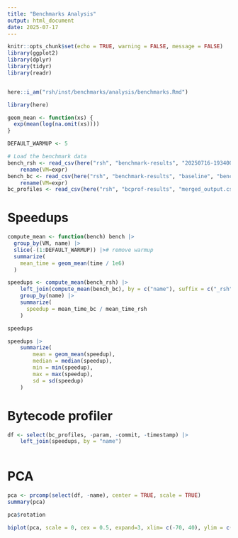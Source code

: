 ```yaml
---
title: "Benchmarks Analysis"
output: html_document
date: 2025-07-17
---
```


```r
knitr::opts_chunk$set(echo = TRUE, warning = FALSE, message = FALSE)
library(ggplot2)
library(dplyr)
library(tidyr)
library(readr)


here::i_am("rsh/inst/benchmarks/analysis/benchmarks.Rmd")

library(here)

geom_mean <- function(xs) {
  exp(mean(log(na.omit(xs))))
}

DEFAULT_WARMUP <- 5
```

```r
# Load the benchmark data
bench_rsh <- read_csv(here("rsh", "benchmark-results", "20250716-193400-e53c63d7", "benchmarks.csv"), col_types = cols(timestamp = col_datetime())) |>
    rename(VM=expr)
bench_bc <- read_csv(here("rsh", "benchmark-results", "baseline", "benchmarks.csv"), col_types = cols(timestamp = col_datetime())) |>
    rename(VM=expr)
bc_profiles <- read_csv(here("rsh", "bcprof-results", "merged_output.csv"), col_types = cols(timestamp = col_datetime()))
```


# Speedups

```r
compute_mean <- function(bench) bench |>
  group_by(VM, name) |>
  slice(-(1:DEFAULT_WARMUP)) |># remove warmup
  summarize(
    mean_time = geom_mean(time / 1e6)
  )

speedups <- compute_mean(bench_rsh) |> 
    left_join(compute_mean(bench_bc), by = c("name"), suffix = c("_rsh", "_bc")) |>
    group_by(name) |>
    summarize(
      speedup = mean_time_bc / mean_time_rsh
    ) 

speedups
```

```r
speedups |>
    summarize(
        mean = geom_mean(speedup),
        median = median(speedup),
        min = min(speedup),
        max = max(speedup),
        sd = sd(speedup)
    ) 
```

# Bytecode profiler 

```r
df <- select(bc_profiles, -param, -commit, -timestamp) |> 
    left_join(speedups, by = "name") 
  
```

# PCA 

```r
pca <- prcomp(select(df, -name), center = TRUE, scale = TRUE)
summary(pca)
```

```r
pca$rotation
```

```r
biplot(pca, scale = 0, cex = 0.5, expand=3, xlim= c(-70, 40), ylim = c(-20, 70)) 
```